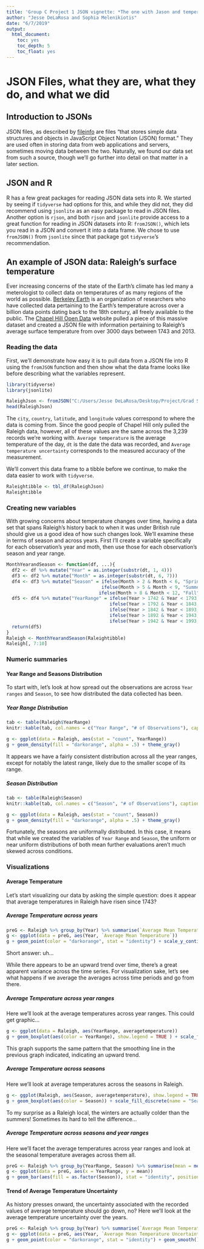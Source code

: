 ---
title: 'Group C Project 1 JSON vignette: *The one with Jason and temperatures*'
author: "Jesse DeLaRosa and Sophia Melenikiotis"
date: "6/7/2019"
output:
  html_document:
    toc: yes
    toc_depth: 5
    toc_float: yes
---

# JSON Files, what they are, what they do, and what we did

## Introduction to JSONs

JSON files, as described by [fileinfo]("https://fileinfo.com/extension/json") are files "that stores simple data structures and objects in JavaScript Object Notation (JSON) format." They are used often in storing data from web applications and servers, sometimes moving data between the two. Naturally, we found our data set from such a source, though we'll go further into detail on that matter in a later section.

## JSON and R

R has a few great packages for reading JSON data sets into R. We started by seeing if `tidyverse` had options for this, and while they did not, they did recommend using `jsonlite` as an easy package to read in JSON files. Another option is `rjson`, and both `rjson` and `jsonlite` provide access to a great function for reading in JSON datasets into R: `fromJSON()`, which lets you read in a JSON and convert it into a data frame. We chose to use `fromJSON()` from `jsonlite` since that package got `tidyverse`'s recommendation.

## An example of JSON data: Raleigh's surface temperature

Ever increasing concerns of the state of the Earth's climate has led many a meterologist to collect data on temperatures of as many regions of the world as possible. [Berkeley Earth]("http://berkeleyearth.org/about/") is an organization of researchers who have collected data pertaining to the Earth's temperature across over a billion data points dating back to the 18th century, all freely available to the public. The [Chapel Hill Open Data](https://www.chapelhillopendata.org/page/home1/) website pulled a piece of this massive dataset and created a JSON file with information pertaining to Raleigh's average surface temperature from over 3000 days between 1743 and 2013.

### Reading the data

First, we'll demonstrate how easy it is to pull data from a JSON file into R using the `fromJSON` function and then show what the data frame looks like before describing what the variables represent.
```{r setup, include=TRUE, warning=FALSE, message=FALSE}
library(tidyverse)
library(jsonlite)

RaleighJson <- fromJSON("C:/Users/Jesse DeLaRosa/Desktop/Project/Grad School/ST 558 Data Science for Statisticians/Project 1/earth-surface-temperature-data0.json")
head(RaleighJson)
```

The `city`, `country`, `latitude`, and `longitude` values correspond to where the data is coming from. Since the good people of Chapel Hill only pulled the Raleigh data, however, all of these values are the same across the 3,239 records we're working with. `Average temperature` is the average temperature of the day, `dt` is the date the data was recorded, and `Average temperature uncertainty` corresponds to the measured accuracy of the measurement. 

We'll convert this data frame to a tibble before we continue, to make the data easier to work with `tidyverse`.

```{r Raleightibble, include=TRUE, warning = FALSE}
Raleightibble <- tbl_df(RaleighJson)
Raleightibble
```


### Creating new variables

With growing concerns about temperature changes over time, having a data set that spans Raleigh's history back to when it was under British rule should give us a good idea of how such changes look. We'll examine these in terms of season and across years. First I'll create a variable specifically for each observation's year and moth, then use those for each observation's season and year range.

```{r Raleighdatemod, include=TRUE, warning = FALSE}
MonthYearandSeason <- function(df, ...){
  df2 <- df %>% mutate("Year" = as.integer(substr(dt, 1, 4)))
  df3 <- df2 %>% mutate("Month" = as.integer(substr(dt, 6, 7)))
  df4 <- df3 %>% mutate("Season" = ifelse(Month > 2 & Month < 6, "Spring",
                                   ifelse(Month > 5 & Month < 9, "Summer",
                                  ifelse(Month > 8 & Month < 12, "Fall", "Winter"))))
  df5 <- df4 %>% mutate("YearRange" = ifelse(Year > 1742 & Year < 1793, "1743-1792",
                                      ifelse(Year > 1792 & Year < 1843, "1793-1842",
                                      ifelse(Year > 1842 & Year < 1893, "1843-1892",
                                      ifelse(Year > 1892 & Year < 1943, "1893-1942",
                                      ifelse(Year > 1942 & Year < 1993, "1943-1992", "1993-2013"))))))
  return(df5)
}
Raleigh <- MonthYearandSeason(Raleightibble)
Raleigh[, 7:10]
```

### Numeric summaries

#### Year Range and Seasons Distribution

To start with, let's look at how spread out the observations are across `Year ranges` and `Season`, to see how distributed the data collected has been.

##### Year Range Distribution

```{r Raleighrangetable, include = TRUE, warning = FALSE}
tab <- table(Raleigh$YearRange)
knitr::kable(tab, col.names = c("Year Range", "# of Observations"), caption = "Distribution of Observations across Year Ranges")
```

```{r Raleighrangeplot, eval=TRUE, echo=FALSE}
g <- ggplot(data = Raleigh, aes(stat = "count", YearRange))
g + geom_density(fill = "darkorange", alpha = .5) + theme_gray()
```

It appears we have a fairly consistent distribution across all the year ranges, except for notably the latest range, likely due to the smaller scope of its range. 

##### Season Distribution

```{r Raleighseasontable, include = TRUE, warning = FALSE}
tab <- table(Raleigh$Season)
knitr::kable(tab, col.names = c("Season", "# of Observations"), caption = "Distribution of Observations across Seasons")
```

```{r Raleighseasonplot, eval=TRUE, echo=FALSE}
g <- ggplot(data = Raleigh, aes(stat = "count", Season))
g + geom_density(fill = "darkorange", alpha = .5) + theme_gray()
```

Fortunately, the seasons are uniformally distributed. In this case, it means that while we created the variables of `Year Range` and `Season`, the uniform or near uniform distributions of both mean further evaluations aren't much skewed across conditions.

### Visualizations

#### Average Temperature 

Let's start visualizing our data by asking the simple question: does it appear that average temperatures in Raleigh have risen since 1743?

##### Average Temperature across years
```{r avgtempacrossyear, include=TRUE, warning = FALSE, message = FALSE}
preG <- Raleigh %>% group_by(Year) %>% summarise(`Average Mean Temperature`= mean(averagetemperature, na.rm = TRUE))
g <- ggplot(data = preG, aes(Year, `Average Mean Temperature`))
g + geom_point(color = "darkorange", stat = "identity") + scale_y_continuous(limits = c(13,16)) + geom_smooth()
```

Short answer: uh... 

While there appears to be an upward trend over time, there's a great apparent variance across the time series. For visualization sake, let's see what happens if we average the averages across time periods and go from there.

##### Average Temperature across year ranges

Here we'll look at the average temperatures across year ranges. This could get graphic...

```{r avgtempacrossrange, include=TRUE, warning = FALSE, message = FALSE}
g <- ggplot(data = Raleigh, aes(YearRange, averagetemperature))
g + geom_boxplot(aes(color = YearRange), show.legend = TRUE ) + scale_fill_discrete(name = "Year Range") + ggtitle("Average Temperature across Year Range")
```

This graph supports the same pattern that the smoothing line in the previous graph indicated, indicating an upward trend.

##### Average Temperature across seasons

Here we'll look at average temperatures across the seasons in Raleigh.

```{r avgtempacrossseason, include=TRUE, warning = FALSE, message = FALSE}
g <- ggplot(Raleigh, aes(Season, averagetemperature), show.legend = TRUE)
g + geom_boxplot(aes(color = Season)) + scale_fill_discrete(name = "Season") + ggtitle("Average Temperature across Seasons")
```

To my surprise as a Raleigh local, the winters are actually colder than the summers! Sometimes its hard to tell the difference...

##### Average Temperature across seasons and year ranges

Here we'll facet the average temperatures across year ranges and look at the seasonal temperature averages across them all.

```{r avgtempacrossseasonandrange, include=TRUE, warning = FALSE, message = FALSE}
preG <- Raleigh %>% group_by(YearRange, Season) %>% summarise(mean = mean(averagetemperature, na.rm = TRUE))
g <- ggplot(data = preG, aes(x = YearRange, y = mean))
g + geom_bar(aes(fill = as.factor(Season)), stat = "identity", position = "dodge") + labs(x ="Year Ranges") + scale_fill_discrete(name = "Season")
```

#### Trend of Average Temperature Uncertainty

As history presses onward, the uncertainty associated with the recorded values of average temperature should go down, no? Here we'll look at the average temperature uncertainty over the years.

```{r avgtempunacrossyear, include=TRUE, warning = FALSE, message = FALSE}
preG <- Raleigh %>% group_by(Year) %>% summarise(`Average Mean Temperature Uncertainty`= mean(averagetemperatureuncertainty, na.rm = TRUE))
g <- ggplot(data = preG, aes(Year, `Average Mean Temperature Uncertainty`))
g + geom_point(color = "darkorange", stat = "identity") + geom_smooth()
```
